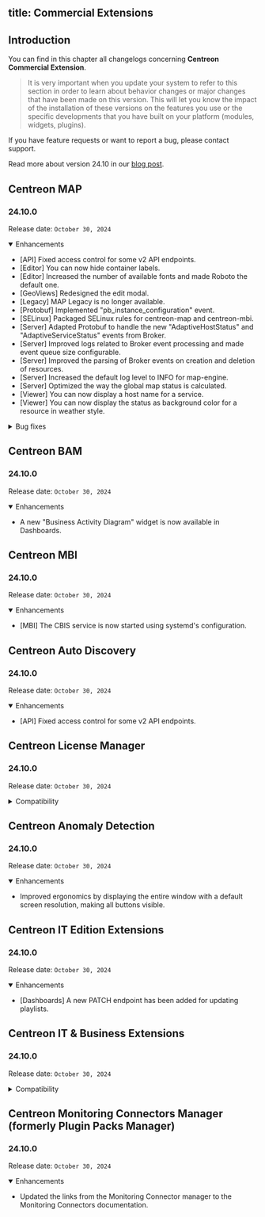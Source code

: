 title: Commercial Extensions
---

## Introduction

You can find in this chapter all changelogs concerning **Centreon Commercial Extension**.

> It is very important when you update your system to refer to this section in order to learn about behavior changes or
> major changes that have been made on this version. This will let you know the impact of the installation of these
> versions on the features you use or the specific developments that you have built on your platform (modules,
> widgets, plugins).

If you have feature requests or want to report a bug, please contact support.

Read more about version 24.10 in our [blog post](https://www.centreon.com/centreon-announces-its-latest-software-release-centreon-24-10/).

<ExpandCollapseAll />

## Centreon MAP

### 24.10.0

Release date: `October 30, 2024`

<details open>
  <summary>Enhancements</summary>

- [API] Fixed access control for some v2 API endpoints.
- [Editor] You can now hide container labels.
- [Editor] Increased the number of available fonts and made Roboto the default one.
- [GeoViews] Redesigned the edit modal.
- [Legacy] MAP Legacy is no longer available.
- [Protobuf] Implemented "pb_instance_configuration" event.
- [SELinux] Packaged SELinux rules for centreon-map and centreon-mbi.
- [Server] Adapted Protobuf to handle the new "AdaptiveHostStatus" and "AdaptiveServiceStatus" events from Broker.
- [Server] Improved logs related to Broker event processing and made event queue size configurable.
- [Server] Improved the parsing of Broker events on creation and deletion of resources.
- [Server] Increased the default log level to INFO for map-engine.
- [Server] Optimized the way the global map status is calculated.
- [Viewer] You can now display a host name for a service.
- [Viewer] You can now display the status as background color for a resource in weather style.

</details>

<details>
  <summary>Bug fixes</summary>

- [Server] Fixed a synchronization issue that could cause resources to disappear from a map.
- [Server] Fixed concurrent access issues causing exceptions in the viewer.
- [Server] When using Service Templates or Hostgroup Services, the status of Service groups is now displayed correctly.

</details>

## Centreon BAM

### 24.10.0

Release date: `October 30, 2024`

<details open>
  <summary>Enhancements</summary>

- A new "Business Activity Diagram" widget is now available in Dashboards.

</details>

## Centreon MBI

### 24.10.0

Release date: `October 30, 2024`

<details open>
  <summary>Enhancements</summary>

- [MBI] The CBIS service is now started using systemd's configuration.

</details>

## Centreon Auto Discovery

### 24.10.0

Release date: `October 30, 2024`

<details open>
  <summary>Enhancements</summary>

- [API] Fixed access control for some v2 API endpoints.

</details>

## Centreon License Manager

### 24.10.0

Release date: `October 30, 2024`

<details>
  <summary>Compatibility</summary>

- Compatibility with other 24.10 components.

</details>

## Centreon Anomaly Detection

### 24.10.0

Release date: `October 30, 2024`

<details open>
  <summary>Enhancements</summary>

- Improved ergonomics by displaying the entire window with a default screen resolution, making all buttons visible.

</details>

## Centreon IT Edition Extensions

### 24.10.0

Release date: `October 30, 2024`

<details open>
  <summary>Enhancements</summary>

- [Dashboards] A new PATCH endpoint has been added for updating playlists.

</details>

## Centreon IT & Business Extensions

### 24.10.0

Release date: `October 30, 2024`

<details>
  <summary>Compatibility</summary>

- Compatibility with other 24.10 components.

</details>

## Centreon Monitoring Connectors Manager (formerly Plugin Packs Manager)

### 24.10.0

Release date: `October 30, 2024`

<details open>
  <summary>Enhancements</summary>

- Updated the links from the Monitoring Connector manager to the Monitoring Connectors documentation.

</details>
